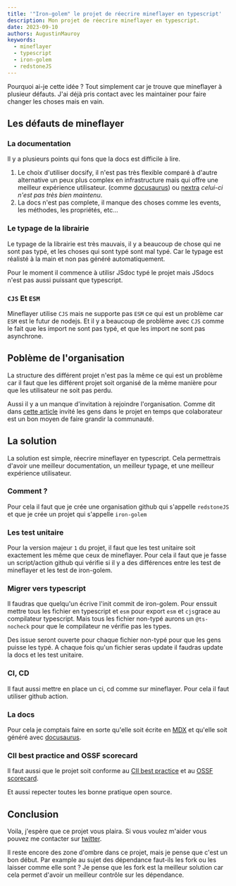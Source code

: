```yaml
---
title: '"Iron-golem" le projet de réecrire mineflayer en typescript'
description: Mon projet de réecrire mineflayer en typescript.
date: 2023-09-10
authors: AugustinMauroy
keywords:
  - mineflayer
  - typescript
  - iron-golem
  - redstoneJS
---
```


Pourquoi ai-je cette idée ? Tout simplement car je trouve que mineflayer à plusieur défauts. J'ai déjà pris contact avec les maintainer pour faire changer les choses mais en vain.

## Les défauts de mineflayer

### La documentation

Il y a plusieurs points qui fons que la docs est difficile à lire.

1. Le choix d'utiliser docsify, il n'est pas très flexible comparé à d'autre alternative un peux plus complex en infrastructure mais qui offre une meilleur expérience utilisateur. (comme [docusaurus](https://docusaurus.io/)) ou [nextra](https://nextra.site/) _celui-ci n'est pas très bien maintenu_.
2. La docs n'est pas complete, il manque des choses comme les events, les méthodes, les propriétés, etc...

### Le typage de la librairie

Le typage de la librairie est très mauvais, il y a beaucoup de chose qui ne sont pas typé, et les choses qui sont typé sont mal typé. Car le typage est réalisté à la main et non pas généré automatiquement.

Pour le moment il commence à utilisr JSdoc typé le projet mais JSdocs n'est pas aussi puissant que typescript.

### `CJS` Et `ESM`

Mineflayer utilise `CJS` mais ne supporte pas `ESM` ce qui est un problème car `ESM` est le futur de nodejs. Et il y a beaucoup de problème avec `CJS` comme le fait que les import ne sont pas typé, et que les import ne sont pas asynchrone.

## Poblème de l'organisation

La structure des différent projet n'est pas la même ce qui est un problème car il faut que les différent projet soit organisé de la même manière pour que les utilisateur ne soit pas perdu.

Aussi il y a un manque d'invitation à rejoindre l'organisation. Comme dit dans [cette article](https://opensource.guide/fr/building-community/#partager-la-propriété-de-votre-projet) invité les gens dans le projet en temps que colaborateur est un bon moyen de faire grandir la communauté.

## La solution

La solution est simple, réecrire mineflayer en typescript. Cela permettrais d'avoir une meilleur documentation, un meilleur typage, et une meilleur expérience utilisateur.

### Comment ?

Pour cela il faut que je crée une organisation github qui s'appelle `redstoneJS` et que je crée un projet qui s'appelle `iron-golem`

### Les test unitaire

Pour la version majeur `1` du projet, il faut que les test unitaire soit exactement les même que ceux de mineflayer. Pour cela il faut que je fasse un script/action github qui vérifie si il y a des différences entre les test de mineflayer et les test de iron-golem.

### Migrer vers typescript

Il faudras que quelqu'un écrive l'init commit de iron-golem. Pour enssuit mettre tous les fichier en typescript et `esm` pour export `esm` et `cjs`grace au compilateur typescript. Mais tous les fichier non-typé aurons un `@ts-nocheck` pour que le compilateur ne vérifie pas les types.

Des issue seront ouverte pour chaque fichier non-typé pour que les gens puisse les typé. A chaque fois qu'un fichier seras update il faudras update la docs et les test unitaire.

### CI, CD

Il faut aussi mettre en place un ci, cd comme sur mineflayer. Pour cela il faut utiliser github action.

### La docs

Pour cela je comptais faire en sorte qu'elle soit écrite en [MDX](https://mdxjs.com/) et qu'elle soit généré avec [docusaurus](https://docusaurus.io/).

### CII best practice and OSSF scorecard

Il faut aussi que le projet soit conforme au [CII best practice](https://bestpractices.coreinfrastructure.org/fr) et au [OSSF scorecard](https://github.com/ossf/scorecard).

Et aussi repecter toutes les bonne pratique open source.

## Conclusion

Voila, j'espère que ce projet vous plaira. Si vous voulez m'aider vous pouvez me contacter sur [twitter](https://twitter.com/_August1_).

Il reste encore des zone d'ombre dans ce projet, mais je pense que c'est un bon début. Par example au sujet des dépendance faut-ils les fork ou les laisser comme elle sont ? Je pense que les fork est la meilleur solution car cela permet d'avoir un meilleur contrôle sur les dépendance.
